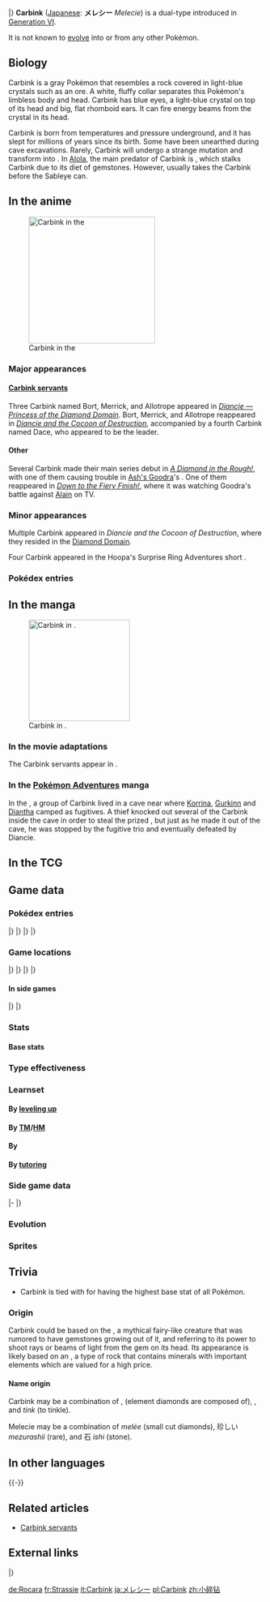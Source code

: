 {{PokémonPrevNext/Head|type=Rock|type2=Fairy}}
{{PokémonPrevNext/Pokémon|type=Rock|prevnum=702|prev=Dedenne|nextnum=704|next=Goomy|roundleft=tl|roundright=tr}}
{{PokémonPrevNext/Disambig|species=Carbink}}
|}
{{Pokémon Infobox
|name=Carbink
|jname=メレシー
|tmname=Melecie
|jtranslit=Mereshī
|category=Jewel
|typebox=1
|type1=Rock
|type2=Fairy
|abilityn=d
|ability1=Clear Body
|abilityd=Sturdy
|ndex=703
|karea=Coastal
|kdex=124
|adex=101
|height-ftin=1'00"
|height-m=0.3
|weight-lbs=12.6
|weight-kg=5.7
|egggroupn=2
|egggroup1=Fairy
|egggroup2=Mineral
|gendercode=255
|eggcycles=25
|evtotal=2
|evsd=1
|evde=1
|expyield=100
|lv100exp=1,250,000
|color=Gray
|catchrate=60
|body=01
|pokefordex=carbink
|generation=6
|friendship=70
}}
'''Carbink''' ([[List of Japanese Pokémon names|Japanese]]: '''メレシー''' ''Melecie'') is a dual-type {{2t|Rock|Fairy}} {{OBP|Pokémon|species}} introduced in [[Generation VI]].

It is not known to [[evolution|evolve]] into or from any other Pokémon.

==Biology==
Carbink is a gray Pokémon that resembles a rock covered in light-blue crystals such as an ore. A white, fluffy collar separates this Pokémon's limbless body and head. Carbink has blue eyes, a light-blue crystal on top of its head and big, flat rhomboid ears. It can fire energy beams from the crystal in its head.

Carbink is born from temperatures and pressure underground, and it has slept for millions of years since its birth. Some have been unearthed during cave excavations. Rarely, Carbink will undergo a strange mutation and transform into {{p|Diancie}}. In [[Alola]], the main predator of Carbink is {{p|Sableye}}, which stalks Carbink due to its diet of gemstones. However, {{p|Gabite}} usually takes the Carbink before the Sableye can.

==In the anime==
[[File:Kalos Route 14 Carbink.png|thumb|250px|left|Carbink in the {{pkmn|anime}}]]
===Major appearances===
====[[Carbink servants]]====
Three Carbink named Bort, Merrick, and Allotrope appeared in ''[[SS030|Diancie — Princess of the Diamond Domain]]''. Bort, Merrick, and Allotrope reappeared in ''[[M17|Diancie and the Cocoon of Destruction]]'', accompanied by a fourth Carbink named Dace, who appeared to be the leader.

====Other====
Several Carbink made their main series debut in ''[[XY123|A Diamond in the Rough!]]'', with one of them causing trouble in [[Ash's Goodra]]'s {{rt|14|Kalos|homeland}}. One of them reappeared in ''[[XY131|Down to the Fiery Finish!]]'', where it was watching Goodra's battle against [[Alain]] on TV.

===Minor appearances===
Multiple Carbink appeared in ''Diancie and the Cocoon of Destruction'', where they resided in the [[Diamond Domain]].

Four Carbink appeared in the Hoopa's Surprise Ring Adventures short ''{{DL|Hoopa's Surprise Ring Adventures|In the Dark}}''.

===Pokédex entries===
{{Animedexheader|Kalos}}
{{Animedexbody|XY123|Carbink|Ash's Pokédex|Carbink, the Jewel Pokémon. Carbink are said to come from deep underground with its high pressure and hot temperatures. Their bodies are as hard as diamonds.}}
{{Animedexfooter/Pokémon|''XY''|Kalos}}

==In the manga==
[[File:Carbink servants M17 manga.png|thumb|200px|Carbink in {{ma|Diancie and the Cocoon of Destruction}}.]]
===In the movie adaptations===
{{main|Carbink servants}}
The Carbink servants appear in {{ma|Diancie and the Cocoon of Destruction}}.

===In the [[Pokémon Adventures]] manga===
In the {{chap|X & Y}}, a group of Carbink lived in a cave near where [[Korrina]], [[Gurkinn]] and [[Diantha]] camped as fugitives. A thief knocked out several of the Carbink inside the cave in order to steal the prized {{p|Diancie}}, but just as he made it out of the cave, he was stopped by the fugitive trio and eventually defeated by Diancie.

==In the TCG==
{{main|Carbink (TCG)}}

==Game data==
===Pokédex entries===
{{Dex/Header|type=rock|type2=fairy}}
{{Dex/NA|gen=VI}}
{{Dex/Gen|gen=VI}}
{{Dex/Entry1|v=X|t=FFF|entry=Born from temperatures and pressures deep underground, it fires beams from the stone in its head.}}
{{Dex/Entry1|v=Y|entry=It has slept underground for hundreds of millions of years since its birth. It's occasionally found during the excavation of caves.}}
{{Dex/Entry1|v=Omega Ruby|t=FFF|entry=Born from temperatures and pressures deep underground, it fires beams from the stone in its head.}}
{{Dex/Entry1|v=Alpha Sapphire|t=FFF|entry=It has slept underground for hundreds of millions of years since its birth. It's occasionally found during the excavation of caves.}}
|}
|}
{{Dex/Gen|gen=VII}}
{{Dex/Entry1|v=Sun|entry=Born from the high temperatures and pressures deep underground, it defends itself by firing beams from the jewel part of its body.}}
{{Dex/Entry1|v=Moon|entry=Although this Pokémon is not especially rare, its glittering, jewel-draped body draws attention from people.}}
{{Dex/Entry1|v=Ultra Sun|entry=Some say that deep beneath the surface of the world, a pack of Carbink live with their queen in a kingdom of jewels.}}
{{Dex/Entry1|v=Ultra Moon|entry=To keep the jewels on their bodies free of tarnish, packs of Carbink use their soft manes to polish one another's jewels.}}
|}
|}
{{Dex/Footer}}

===Game locations===
{{Availability/Header|type=Rock|type2=Fairy}}
{{Availability/NA|gen=VI}}
{{Availability/Gen|gen=VI}}
{{Availability/Entry2|v=X|v2=Y|t=FFF|area=[[Reflection Cave]]}}
{{Availability/Entry2/None||v=Omega Ruby|v2=Alpha Sapphire}}
|}
|}
{{Availability/Gen|gen=VII}}
{{Availability/Entry2|v=Sun|v2=Moon|area=[[Ten Carat Hill]], [[Vast Poni Canyon]], [[Poké Pelago]]}}
{{Availability/Entry2|v=Ultra Sun|v2=Ultra Moon|area=[[Ten Carat Hill]], [[Vast Poni Canyon]]}}
|}
|}
{{Availability/Footer}}

====In side games====
{{Availability/Header|type=Rock|type2=Fairy}}
{{Availability/NA|gen=VI}}
{{Availability/Gen|gen=VI}}
{{Availability/Entry1|1|v=Battle Trozei|color={{defense color}}|area=[[Safari Jungle#Stage 3|Safari Jungle: Stage 3]]{{dotw|Th}}}}
{{Availability/Entry1|1|v=Shuffle|color={{beauty color}}|area=[[Silbern Museum|Silbern Museum: Stage 97]]<br>[[Nacht Carnival|Nacht Carnival: Stage 502]]<br>Event: ''[[Special Stages#Special Daily Pokémon (Third release)|Special Daily Pokémon]]'' <small>(Third release; Winking)</small>}}
{{Availability/Entry1|1|v=Rumble World|color={{fire color}}|area=[[Legend Terrain#Mineral Crust Hollow|Legend Terrain: Mineral Crust Hollow]] <small>(All Areas)</small>}}
{{Availability/Entry1|1|v=Picross|color={{skill color light}}|area=[[Pokémon Picross Stages#Area 30|Area 30: Stage 01]]}}
|}
|}
{{Availability/Footer}}

===Stats===
====Base stats====
{{Base Stats
|type=Rock
|type2=Fairy
|HP=50
|Attack=50
|Defense=150
|SpAtk=50
|SpDef=150
|Speed=50}}

===Type effectiveness===
{{TypeEffectiveness
|type1=Rock
|type2=Fairy
|Normal=   50
|Flying=   50
|Fighting=100
|Ground=  200
|Rock=    100
|Bug=      50
|Poison=  100
|Ghost=   100
|Steel=   400
|Fire=     50
|Water=   200
|Grass=   200
|Electric=100
|Psychic= 100
|Ice=     100
|Dragon=    0
|Dark=     50
|Fairy=   100
|notes=yes
|fairy=yes
|newdragon=1}}

===Learnset===
====By [[Level|leveling up]]====
{{learnlist/levelh/7|Carbink|Rock|Fairy|6}}
{{learnlist/level7|1|Tackle|Normal|Physical|40|100|35}}
{{learnlist/level7|1|Harden|Normal|Status|&mdash;|&mdash;|30}}
{{learnlist/level7|5|Rock Throw|Rock|Physical|50|90|15||'''}}
{{learnlist/level7|8|Sharpen|Normal|Status|&mdash;|&mdash;|30}}
{{learnlist/level7|12|Smack Down|Rock|Physical|50|100|15||'''}}
{{learnlist/level7|18|Reflect|Psychic|Status|&mdash;|&mdash;|20}}
{{learnlist/level7|21|Stealth Rock|Rock|Status|&mdash;|&mdash;|20}}
{{learnlist/level7|27|Guard Split|Psychic|Status|&mdash;|&mdash;|10}}
{{learnlist/level7|31|Ancient Power|Rock|Special|60|100|5||'''}}
{{learnlist/level7|35|Flail|Normal|Physical|&mdash;|100|15}}
{{learnlist/level7|40|Skill Swap|Psychic|Status|&mdash;|&mdash;|10}}
{{learnlist/level7|46|Power Gem|Rock|Special|80|100|20||'''}}
{{learnlist/level7|49|Stone Edge|Rock|Physical|100|80|5||'''}}
{{learnlist/level7|50|Moonblast|Fairy|Special|95|100|15||'''}}
{{learnlist/level7|60|Light Screen|Psychic|Status|&mdash;|&mdash;|30}}
{{learnlist/level7|70|Safeguard|Normal|Status|&mdash;|&mdash;|25}}
{{learnlist/levelf/7|Carbink|Rock|Fairy|6}}

====By [[TM]]/[[HM]]====
{{learnlist/tmh/7|Carbink|Rock|Fairy|6}}
{{learnlist/tm7|TM04|Calm Mind|Psychic|Status|&mdash;|&mdash;|20}}
{{learnlist/tm7|TM06|Toxic|Poison|Status|&mdash;|90|10}}
{{learnlist/tm7|TM07|Hail|Ice|Status|&mdash;|&mdash;|10}}
{{learnlist/tm7|TM10|Hidden Power|Normal|Special|60|100|15}}
{{learnlist/tm7|TM11|Sunny Day|Fire|Status|&mdash;|&mdash;|5}}
{{learnlist/tm7|TM16|Light Screen|Psychic|Status|&mdash;|&mdash;|30}}
{{learnlist/tm7|TM17|Protect|Normal|Status|&mdash;|&mdash;|10}}
{{learnlist/tm7|TM20|Safeguard|Normal|Status|&mdash;|&mdash;|25}}
{{learnlist/tm7|TM21|Frustration|Normal|Physical|&mdash;|100|20}}
{{learnlist/tm7|TM23|Smack Down|Rock|Physical|50|100|15||'''}}
{{learnlist/tm7|TM27|Return|Normal|Physical|&mdash;|100|20}}
{{learnlist/tm7|TM29|Psychic|Psychic|Special|90|100|10}}
{{learnlist/tm7|TM32|Double Team|Normal|Status|&mdash;|&mdash;|15}}
{{learnlist/tm7|TM33|Reflect|Psychic|Status|&mdash;|&mdash;|20}}
{{learnlist/tm7|TM37|Sandstorm|Rock|Status|&mdash;|&mdash;|10}}
{{learnlist/tm7|TM39|Rock Tomb|Rock|Physical|60|95|15||'''}}
{{learnlist/tm7|TM42|Facade|Normal|Physical|70|100|20}}
{{learnlist/tm7|TM44|Rest|Psychic|Status|&mdash;|&mdash;|10}}
{{learnlist/tm7|TM48|Round|Normal|Special|60|100|15}}
{{learnlist/tm7|TM64|Explosion|Normal|Physical|250|100|5}}
{{learnlist/tm7|TM69|Rock Polish|Rock|Status|&mdash;|&mdash;|20}}
{{learnlist/tm7|TM71|Stone Edge|Rock|Physical|100|80|5||'''}}
{{learnlist/tm7|TM74|Gyro Ball|Steel|Physical|&mdash;|100|5}}
{{learnlist/tm7|TM77|Psych Up|Normal|Status|&mdash;|&mdash;|10}}
{{learnlist/tm7|TM80|Rock Slide|Rock|Physical|75|90|10||'''}}
{{learnlist/tm7|TM87|Swagger|Normal|Status|&mdash;|85|15}}
{{learnlist/tm7|TM88|Sleep Talk|Normal|Status|&mdash;|&mdash;|10}}
{{learnlist/tm7|TM90|Substitute|Normal|Status|&mdash;|&mdash;|10}}
{{learnlist/tm7|TM92|Trick Room|Psychic|Status|&mdash;|&mdash;|5}}
{{learnlist/tm7|TM96|Nature Power|Normal|Status|&mdash;|&mdash;|20}}
{{learnlist/tm7|TM99|Dazzling Gleam|Fairy|Special|80|100|10||'''}}
{{learnlist/tm7|TM100|Confide|Normal|Status|&mdash;|&mdash;|20}}
{{learnlist/tmf/7|Carbink|Rock|Fairy|6}}

====By {{pkmn|breeding}}====
{{learnlist/breedh/7|Carbink|Rock|Fairy|6}}
{{learnlist/breed7null}}
{{learnlist/breedf/7|Carbink|Rock|Fairy|6}}

====By [[Move Tutor|tutoring]]====
{{learnlist/tutorh/7|Carbink|Rock|Fairy|6}}
{{learnlist/tutor7|After You|Normal|Status|—|—|15|||no|yes}}
{{learnlist/tutor7|Ally Switch|Psychic|Status|—|—|15|||no|yes}}
{{learnlist/tutor7|Covet|Normal|Physical|60|100|25|||no|yes}}
{{learnlist/tutor7|Earth Power|Ground|Special|90|100|10|||no|yes}}
{{learnlist/tutor7|Gravity|Psychic|Status|—|—|5|||no|yes}}
{{learnlist/tutor7|Iron Defense|Steel|Status|—|—|15|||no|yes}}
{{learnlist/tutor7|Magic Coat|Psychic|Status|—|—|15|||no|yes}}
{{learnlist/tutor7|Magnet Rise|Electric|Status|—|—|10|||no|yes}}
{{learnlist/tutor7|Skill Swap|Psychic|Status|—|—|10|||no|yes}}
{{learnlist/tutor7|Snore|Normal|Special|50|100|15|||no|yes}}
{{learnlist/tutor7|Stealth Rock|Rock|Status|—|—|20|||no|yes}}
{{learnlist/tutor7|Stomping Tantrum|Ground|Physical|75|100|10|||no|yes}}
{{learnlist/tutor7|Telekinesis|Psychic|Status|—|—|15|||no|yes}}
{{learnlist/tutor7|Wonder Room|Psychic|Status|—|—|10|||no|yes}}
{{learnlist/tutorf/7|Carbink|Rock|Fairy|6}}

===Side game data===
{{Spindata/Head|type=Rock|type2=Fairy}}
{{Template:Spindata/Battle Trozei|col=6|type=Rock|ndex=703
|power=1
}}
|-
{{Spindata/Shuffle|col=3|type=Rock|ndex=703|num=140
|min=60
|max=105
|raisemaxlevel=5
|skill=Damage Streak
|skilldesc=Increases damage when it is triggered in a row.
|swapper=Rock Combo
}}
{{Spindata/Shuffle|col=3|type=Rock|ndex=703Winking|num=140
|min=60
|max=105
|raisemaxlevel=5
|skill=Mega Boost+
|skilldesc=Fills the Mega Gauge of the same type of Pokémon more.
}}
|}

===Evolution===
{{evobox-1
|type1=Rock
|type2=Fairy
|pictype=art
|no1=703
|name1=Carbink
|type1-1=Rock
|type2-1=Fairy}}

===Sprites===
{{Spritebox/Header|type=rock|type2=fairy}}
{{Spritebox/NA|gen=VI}}
{{Spritebox/6|ndex=703}}
{{Spritebox/7|ndex=703}}
{{Spritebox/Footer|703|Carbink}}

==Trivia==
* Carbink is tied with {{p|Diancie}} for having the highest base {{stat|Defense}} stat of all {{type|Fairy}} Pokémon.

===Origin===
Carbink could be based on the {{wp|Book of Imaginary Beings|carbuncle}}, a mythical fairy-like creature that was rumored to have gemstones growing out of it, and referring to its power to shoot rays or beams of light from the gem on its head. Its appearance is likely based on an {{wp|ore}}, a type of rock that contains minerals with important elements which are valued for a high price.

====Name origin====
Carbink may be a combination of ''{{wp|Carbuncle (gemstone)|carbuncle}}'', ''{{wp|carbon}}'' (element diamonds are composed of), ''{{wp|Carat (mass)|carat}}'', and ''tink'' (to tinkle).

Melecie may be a combination of ''melée'' (small cut diamonds), 珍しい ''mezurashii'' (rare), and 石 ''ishi'' (stone).

==In other languages==
{{Other languages|type=rock |type2=Fairy
|ja=メレシー ''Melecie''|jameaning=From {{tt|''melée''|small cut diamonds}}, {{tt|珍しい ''mezurashii''|rare, unusual}}, and {{tt|石 ''ishi''|stone, rock}}
|fr=Strassie|frmeaning=From ''{{wp|rhinestone|strass}}''
|es=Carbink|esmeaning=Same as English name
|de=Rocara|demeaning=From ''Rock'' and ''Carat''
|it=Carbink|itmeaning=Same as English name
|ko=멜리시 ''Mellisi''|komeaning=Transliteration of its Japanese name
|zh_cmn=小碎鑽 ''Xiǎosuìzuān''|zh_cmnmeaning=From {{tt|小 ''xiǎo''|small}} and {{tt|碎鑽 ''suìzuān''|melée}}
|zh_yue=小碎鑽 ''Síuseuijyūn''|zh_yuemeaning=From {{tt|小 ''síu''|small}} and {{tt|碎鑽 ''seuijyūn''|melée}}
|hi=कारबिंक ''Carbink''|himeaning=Transcription of English name
|ru=Карбинк ''Karbink''|rumeaning=Transcription of English name
}}
{{-}}

==Related articles==
*[[Carbink servants]]

==External links==

{{PokémonPrevNext/Head|type=Rock|type2=Fairy}}
{{PokémonPrevNext/Pokémon|type=Rock|prevnum=702|prev=Dedenne|nextnum=704|next=Goomy}}
|}
{{Project Pokédex notice}}

[[de:Rocara]]
[[fr:Strassie]]
[[it:Carbink]]
[[ja:メレシー]]
[[pl:Carbink]]
[[zh:小碎钻]]